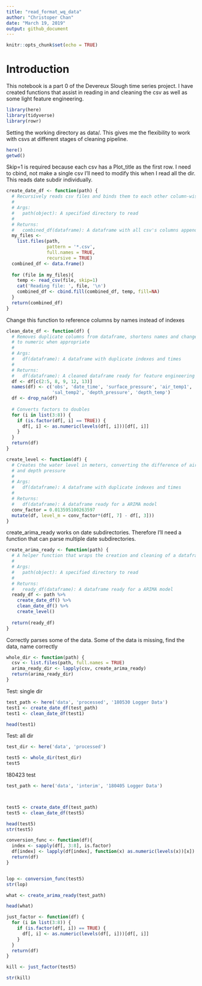 ```yaml
---
title: "read_format_wq_data"
author: "Christoper Chan"
date: "March 19, 2019"
output: github_document
---
```


```r
knitr::opts_chunk$set(echo = TRUE)
```

# Introduction

This notebook is a part 0 of the Devereux Slough time series project. I have 
created functions that assist in reading in and cleaning the csv as well as some 
light feature engineering.
```r
library(here)
library(tidyverse)
library(rowr)
```

Setting the working directory as data/. This gives me the flexibility to work 
with csvs at different stages of cleaning pipeline.
```r
here()
getwd()
```

Skip=1 is required because each csv has a Plot_title as the first row. I need to
cbind, not make a single csv
I'll need to modify this when I read all the dir. This reads date subdir 
individually.
```r
create_date_df <- function(path) {
  # Recursively reads csv files and binds them to each other column-wise
  #
  # Args:
  #   path(object): A specified directory to read
  #
  # Returns:
  #   combined_df(dataframe): A dataframe with all csv's columns appended
  my_files <- 
    list.files(path,
               pattern = '*.csv',
               full.names = TRUE,
               recursive = TRUE) 
  combined_df <- data.frame()
  
  for (file in my_files){
    temp <- read_csv(file, skip=1)
    cat('Reading file: ', file, '\n')
    combined_df <- cbind.fill(combined_df, temp, fill=NA)
  }
  return(combined_df)
}
```

Change this function to reference columns by names instead of indexes
```r
clean_date_df <- function(df) {
  # Removes duplicate columns from dataframe, shortens names and changes factors 
  # to numeric when appropriate
  #
  # Args:
  #   df(dataframe): A dataframe with duplicate indexes and times
  #
  # Returns:
  #   df(dataframe): A cleaned dataframe ready for feature engineering
  df <- df[c(2:5, 8, 9, 12, 13)]
  names(df) <- c('obs', 'date_time', 'surface_pressure', 'air_temp1', 'salinity', 
                 'sal_temp2', 'depth_pressure', 'depth_temp')
  df <- drop_na(df)
  
  # Converts factors to doubles 
  for (i in list(3:8)) {
    if (is.factor(df[, i] == TRUE)) {
      df[, i] <- as.numeric(levels(df[, i]))[df[, i]]
    }
  }
  return(df)
}
```

```r
create_level <- function(df) {
  # Creates the water level in meters, converting the difference of air pressure
  # and depth pressure
  #
  # Args:
  #   df(dataframe): A dataframe with duplicate indexes and times
  #
  # Returns:
  #   df(dataframe): A dataframe ready for a ARIMA model
  conv_factor = 0.013595100263597
  mutate(df, level_m = conv_factor*(df[, 7] - df[, 3]))
}
```

create_arima_ready works on date subdirectories. Therefore I'll need a function 
that can parse multiple date subdirectories.
```r
create_arima_ready <- function(path) {
  # A helper function that wraps the creation and cleaning of a dataframe
  #
  # Args:
  #   path(object): A specified directory to read
  #
  # Returns:
  #   ready_df(dataframe): A dataframe ready for a ARIMA model
  ready_df <- path %>%
    create_date_df() %>%
    clean_date_df() %>%
    create_level()
  
  return(ready_df)
}
```

Correctly parses some of the data. Some of the data is missing, find the data, 
name correctly
```r
whole_dir <- function(path) {
  csv <- list.files(path, full.names = TRUE)
  arima_ready_dir <- lapply(csv, create_arima_ready)
  return(arima_ready_dir)
}
```

Test: single dir
```r
test_path <- here('data', 'processed', '180530 Logger Data')
test1 <- create_date_df(test_path)
test1 <- clean_date_df(test1)

head(test1)

```

Test: all dir
```r
test_dir <- here('data', 'processed')

test5 <- whole_dir(test_dir)
test5
```

180423 test
```r
test_path <- here('data', 'interim', '180405 Logger Data')



test5 <- create_date_df(test_path)
test5 <- clean_date_df(test5)

head(test5)
str(test5)
```


```r
conversion_func <- function(df){
  index <- sapply(df[, 3:8], is.factor)
  df[index] <- lapply(df[index], function(x) as.numeric(levels(x))[x])
  return(df)
}


lop <- conversion_func(test5)
str(lop)
```

```r
what <- create_arima_ready(test_path)

head(what)
```

```r
just_factor <- function(df) {
  for (i in list(3:8)) {
    if (is.factor(df[, i]) == TRUE) {
      df[, i] <- as.numeric(levels(df[, i]))[df[, i]]
    }
  }
  return(df)
}
```



```r
kill <- just_factor(test5)

str(kill)
```



